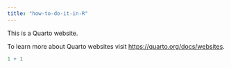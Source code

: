 ```yaml
---
title: "how-to-do-it-in-R"
---
```


This is a Quarto website.

To learn more about Quarto websites visit <https://quarto.org/docs/websites>.

```r
1 + 1
```
